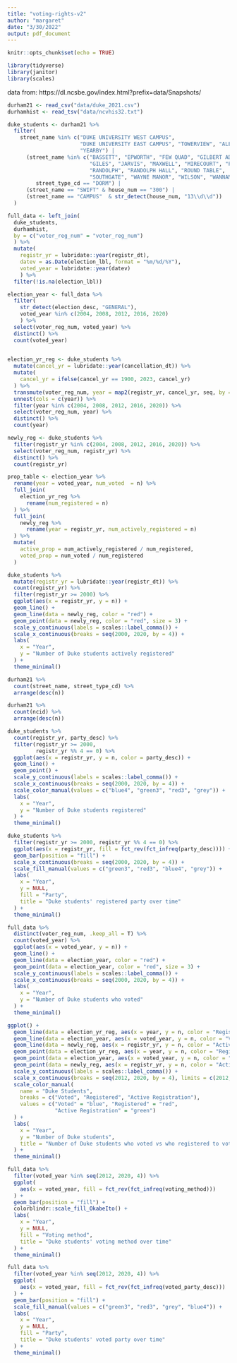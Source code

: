 ```yaml
---
title: "voting-rights-v2"
author: "margaret"
date: "3/30/2022"
output: pdf_document
---
```


```r
knitr::opts_chunk$set(echo = TRUE)
```

```r
library(tidyverse)
library(janitor)
library(scales)
```

data from: https://dl.ncsbe.gov/index.html?prefix=data/Snapshots/

```r
durham21 <- read_csv("data/duke_2021.csv")
durhamhist <- read_tsv("data/ncvhis32.txt")
```


```r
duke_students <- durham21 %>%
  filter(
    street_name %in% c("DUKE UNIVERSITY WEST CAMPUS", 
                       "DUKE UNIVERSITY EAST CAMPUS", "TOWERVIEW", "ALEXANDER", 
                       "YEARBY") |
      (street_name %in% c("BASSETT", "EPWORTH", "FEW QUAD", "GILBERT ADDOMS", 
                          "GILES", "JARVIS", "MAXWELL", "MIRECOURT", "PEGRAM", 
                          "RANDOLPH", "RANDOLPH HALL", "ROUND TABLE", 
                          "SOUTHGATE", "WAYNE MANOR", "WILSON", "WANNAMAKER") && 
         street_type_cd == "DORM") |
      (street_name == "SWIFT" & house_num == "300") |
      (street_name == "CAMPUS"  & str_detect(house_num, "13\\d\\d"))
  )
```


```r
full_data <- left_join(
  duke_students, 
  durhamhist, 
  by = c("voter_reg_num" = "voter_reg_num")
  ) %>%
  mutate(
    registr_yr = lubridate::year(registr_dt),
    datev = as.Date(election_lbl, format = "%m/%d/%Y"),
    voted_year = lubridate::year(datev)
    ) %>%
  filter(!is.na(election_lbl))

election_year <- full_data %>%
  filter(
    str_detect(election_desc, "GENERAL"),
    voted_year %in% c(2004, 2008, 2012, 2016, 2020)
    ) %>%
  select(voter_reg_num, voted_year) %>%
  distinct() %>%
  count(voted_year)
  

election_yr_reg <- duke_students %>%
  mutate(cancel_yr = lubridate::year(cancellation_dt)) %>%
  mutate(
    cancel_yr = ifelse(cancel_yr == 1900, 2023, cancel_yr)
  ) %>%
  transmute(voter_reg_num, year = map2(registr_yr, cancel_yr, seq, by = 1)) %>%
  unnest(cols = c(year)) %>%
  filter(year %in% c(2004, 2008, 2012, 2016, 2020)) %>%
  select(voter_reg_num, year) %>%
  distinct() %>%
  count(year)

newly_reg <- duke_students %>%
  filter(registr_yr %in% c(2004, 2008, 2012, 2016, 2020)) %>%
  select(voter_reg_num, registr_yr) %>%
  distinct() %>%
  count(registr_yr)
```

```r
prop_table <- election_year %>% 
  rename(year = voted_year, num_voted  = n) %>%
  full_join(
    election_yr_reg %>%
      rename(num_registered = n)
  ) %>%
  full_join(
    newly_reg %>%
      rename(year = registr_yr, num_actively_registered = n)
  ) %>%
  mutate(
    active_prop = num_actively_registered / num_registered,
    voted_prop = num_voted / num_registered
  )
```


```r
duke_students %>%
  mutate(registr_yr = lubridate::year(registr_dt)) %>%
  count(registr_yr) %>%
  filter(registr_yr >= 2000) %>%
  ggplot(aes(x = registr_yr, y = n)) +
  geom_line() +
  geom_line(data = newly_reg, color = "red") +
  geom_point(data = newly_reg, color = "red", size = 3) +
  scale_y_continuous(labels = scales::label_comma()) +
  scale_x_continuous(breaks = seq(2000, 2020, by = 4)) +
  labs(
    x = "Year",
    y = "Number of Duke students actively registered"
  ) +
  theme_minimal()
```

```r
durham21 %>%
  count(street_name, street_type_cd) %>%
  arrange(desc(n))

durham21 %>%
  count(ncid) %>%
  arrange(desc(n))
```


```r
duke_students %>%
  count(registr_yr, party_desc) %>%
  filter(registr_yr >= 2000,
         registr_yr %% 4 == 0) %>%
  ggplot(aes(x = registr_yr, y = n, color = party_desc)) +
  geom_line() +
  geom_point() +
  scale_y_continuous(labels = scales::label_comma()) +
  scale_x_continuous(breaks = seq(2000, 2020, by = 4)) +
  scale_color_manual(values = c("blue4", "green3", "red3", "grey")) +
  labs(
    x = "Year",
    y = "Number of Duke students registered"
  ) +
  theme_minimal()
```


```r
duke_students %>%
  filter(registr_yr >= 2000, registr_yr %% 4 == 0) %>%
  ggplot(aes(x = registr_yr, fill = fct_rev(fct_infreq(party_desc)))) +
  geom_bar(position = "fill") +
  scale_x_continuous(breaks = seq(2000, 2020, by = 4)) +
  scale_fill_manual(values = c("green3", "red3", "blue4", "grey")) +
  labs(
    x = "Year",
    y = NULL,
    fill = "Party",
    title = "Duke students' registered party over time"
  ) +
  theme_minimal()
```



```r
full_data %>%
  distinct(voter_reg_num, .keep_all = T) %>%
  count(voted_year) %>%
  ggplot(aes(x = voted_year, y = n)) +
  geom_line() +
  geom_line(data = election_year, color = "red") +
  geom_point(data = election_year, color = "red", size = 3) +
  scale_y_continuous(labels = scales::label_comma()) +
  scale_x_continuous(breaks = seq(2000, 2020, by = 4)) +
  labs(
    x = "Year",
    y = "Number of Duke students who voted"
  ) +
  theme_minimal()
```


```r
ggplot() +
  geom_line(data = election_yr_reg, aes(x = year, y = n, color = "Registered")) +
  geom_line(data = election_year, aes(x = voted_year, y = n, color = "Voted")) +
  geom_line(data = newly_reg, aes(x = registr_yr, y = n, color = "Active Registration")) +
  geom_point(data = election_yr_reg, aes(x = year, y = n, color = "Registered")) +
  geom_point(data = election_year, aes(x = voted_year, y = n, color = "Voted")) +
  geom_point(data = newly_reg, aes(x = registr_yr, y = n, color = "Active Registration")) +
  scale_y_continuous(labels = scales::label_comma()) +
  scale_x_continuous(breaks = seq(2012, 2020, by = 4), limits = c(2012, 2020)) +
  scale_color_manual(
    name = "Duke Students",
    breaks = c("Voted", "Registered", "Active Registration"),
    values = c("Voted" = "blue", "Registered" = "red", 
               "Active Registration" = "green")
  ) +
  labs(
    x = "Year",
    y = "Number of Duke students",
    title = "Number of Duke students who voted vs who registered to vote"
  ) +
  theme_minimal()
```


```r
full_data %>%
  filter(voted_year %in% seq(2012, 2020, 4)) %>%
  ggplot(
    aes(x = voted_year, fill = fct_rev(fct_infreq(voting_method)))
  ) +
  geom_bar(position = "fill") +
  colorblindr::scale_fill_OkabeIto() +
  labs(
    x = "Year", 
    y = NULL,
    fill = "Voting method",
    title = "Duke students' voting method over time"
  ) +
  theme_minimal()
```

```r
full_data %>%
  filter(voted_year %in% seq(2012, 2020, 4)) %>%
  ggplot(
    aes(x = voted_year, fill = fct_rev(fct_infreq(voted_party_desc)))
  ) +
  geom_bar(position = "fill") +
  scale_fill_manual(values = c("green3", "red3", "grey", "blue4")) +
  labs(
    x = "Year", 
    y = NULL,
    fill = "Party",
    title = "Duke students' voted party over time"
  ) +
  theme_minimal()
```

